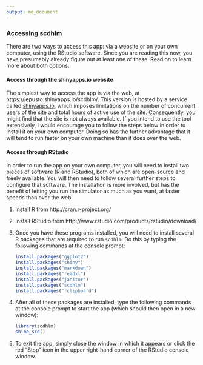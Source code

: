 ```yaml
---
output: md_document
---
```


### Accessing scdhlm

There are two ways to access this app: via a website or on your own computer, using the RStudio software. Since you are reading this now, you have presumably already figure out at least one of these. Read on to learn more about both options.

#### Access through the shinyapps.io website

The simplest way to access the app is via the web, at https://jepusto.shinyapps.io/scdhlm/. This version is hosted by a service called [shinyapps.io](https://www.shinyapps.io/), which imposes limitations on the number of concurrent users of the site and total hours of active use of the site. Consequently, you might find that the site is not always available. If you intend to use the tool extensively, I would encourage you to follow the steps below in order to install it on your own computer. Doing so has the further advantage that it will tend to run faster on your own machine than it does over the web. 

#### Access through RStudio

In order to run the app on your own computer, you will need to install two pieces of software (R and RStudio), both of which are open-source and freely available. You will then need to follow several further steps to configure that software. The installation is more involved, but has the benefit of letting you run the simulator as much as you want, at faster speeds than over the web. 

1. Install R from http://cran.r-project.org/
2. Install RStudio from http://www.rstudio.com/products/rstudio/download/
3. Once you have these programs installed, you will need to install several R packages that are required to run `scdhlm`. Do this by typing the following commands at the console prompt:

    ```r
    install.packages("ggplot2")
    install.packages("shiny")
    install.packages("markdown")
    install.packages("readxl")
    install.packages("janitor")
    install.packages("scdhlm")
    install.packages("rclipboard")
    ```

4. After all of these packages are installed, type the following commands at the console prompt to start the app (which should then open in a new window):

    ```r
    library(scdhlm)
    shine_scd()
    ```

5. To exit the app, simply close the window in which it appears or click the red "Stop" icon in the upper right-hand corner of the RStudio console window.
